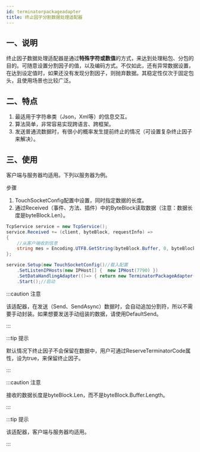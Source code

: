 ```yaml
---
id: terminatorpackageadapter
title: 终止因子分割数据处理适配器
---
```



## 一、说明

终止因子数据处理适配器是通过**特殊字符或数值**的方式，来达到处理粘包、分包的目的。可随意设置分割因子的值，以及编码方式。不仅如此，还有异常数据设置，在达到设定值时，如果还没有发现分割因子，则抛弃数据。其稳定性仅次于固定包头，且使用场景也比较广泛。


## 二、特点

1. 最适用于字符串类（Json，Xml等）的信息交互。
2. 算法简单，非常容易实现跨语言、跨框架。
3. 发送普通流数据时，有很小的概率发生提前终止的情况（可设置复杂终止因子来解决）。


## 三、使用

客户端与服务器均适用。下列以服务器为例。

步骤

1. TouchSocketConfig配置中设置，同时指定数据的长度。
2. 通过Received（事件、方法、插件）中的ByteBlock读取数据（注意：数据长度是byteBlock.Len）。

```csharp {10}
TcpService service = new TcpService();
service.Received += (client, byteBlock, requestInfo) =>
{
    //从客户端收到信息
    string mes = Encoding.UTF8.GetString(byteBlock.Buffer, 0, byteBlock.Len);
};

service.Setup(new TouchSocketConfig()//载入配置     
    .SetListenIPHosts(new IPHost[] {  new IPHost(7790) })
    .SetDataHandlingAdapter(()=> { return new TerminatorPackageAdapter("\r\n"); }))//配置终止字符适配器，以\r\n结尾。
    .Start();//启动
```

:::caution 注意

该适配器，在发送（Send、SendAsync）数据时，会自动追加分割符，所以不需要手动封装。如果想要发送手动组装的数据，请使用DefaultSend。

:::  


:::tip 提示

默认情况下终止因子不会保留在数据中，用户可通过ReserveTerminatorCode属性，设为true，来保留终止因子。

:::  

:::caution 注意

接收的数据长度是byteBlock.Len，而不是byteBlock.Buffer.Length。

:::  

:::tip 提示

该适配器，客户端与服务器均适用。

:::  
